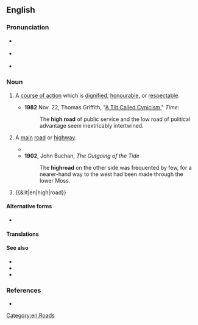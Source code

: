 {{also|highroad}}
==English==

===Pronunciation===
* {{a|RP}} {{IPA|en|/ˈhaɪ ɹəʊd/}}
* {{a|RP}} {{IPA|en|/ˈhaɪ ˌɹoʊd/}}
* {{audio|en|en-au-high road.ogg|Audio (AU)}}

===Noun===
{{en-noun}}

# {{lb|en|idiomatic}} A [[course of action]] which is [[dignified#Adjective|dignified]], [[honourable]], or [[respectable]].
#* '''1982''' Nov. 22, Thomas Griffith, "[https://web.archive.org/web/20090115042111/http://www.time.com/time/magazine/article/0,9171,955047,00.html A Tilt Called Cynicism]," ''Time'':
#*: The '''high road''' of public service and the low road of political advantage seem inextricably intertwined.
# {{lb|en|chiefly|Britain}} A [[main#Adjective|main]] [[road]] or [[highway]].
#* {{quote-book|en|year=1883|author=Robert Louis Stevenson|authorlink=Robert Louis Stevenson|chapter=6|title=The Black Arrow|passage=There, a few yards before them, was the '''high road''' from Risingham to Shoreby, lying, at this point, between two even walls of forest.}}
#* '''1902''', John Buchan, ''The Outgoing of the Tide''
#*: The '''highroad''' on the other side was frequented by few, for a nearer-hand way to the west had been made through the lower Moss.
# {{&lit|en|high|road}}

====Alternative forms====
* {{sense|main road or highway}} {{l|en|highroad}}

====Translations====
{{trans-top|course of action which is dignified, honourable, or respectable}}
{{trans-mid}}
{{trans-bottom}}

{{trans-see|main road or highway|highway}}

====See also====
* {{l|en|high street}}
* {{l|en|low road}}
* {{l|en|moral high ground}}

===References===
* {{R:Lexico}}

[[Category:en:Roads]]